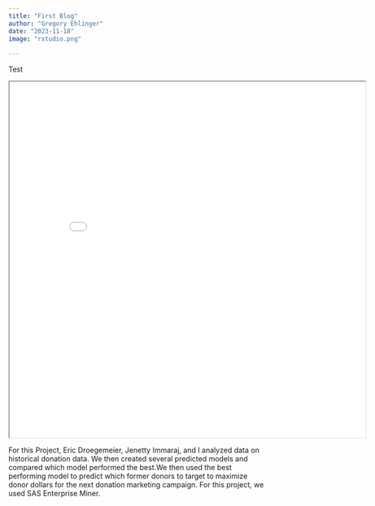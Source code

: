 ```yaml
---
title: "First Blog"
author: "Gregory Ehlinger"
date: "2023-11-18"
image: "rstudio.png"
    
---
```


Test



<iframe
  width="700"
  height="700"
  src="rstudio.png">
</iframe>
 
For this Project, Eric Droegemeier, Jenetty Immaraj, and I analyzed data on historical donation data. We then created several predicted models and compared which model performed the best.We then used the best performing model to predict which former donors to target to maximize donor dollars for the next donation marketing campaign. For this project, we used SAS Enterprise Miner.
